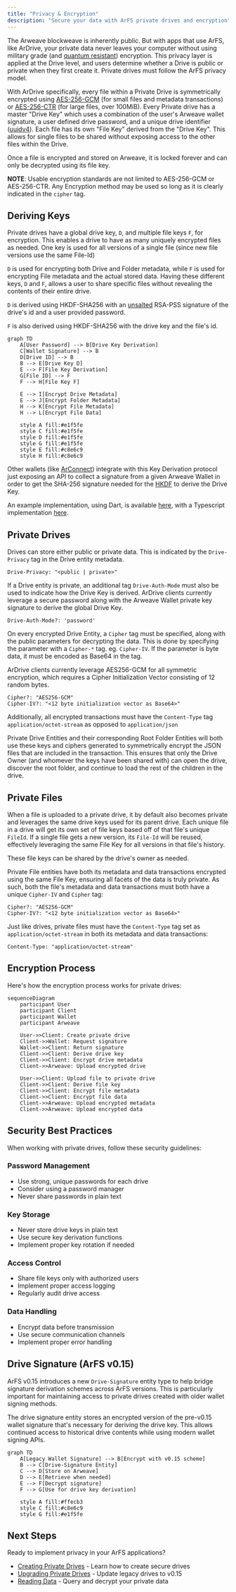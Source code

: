```yaml
---
title: "Privacy & Encryption"
description: "Secure your data with ArFS private drives and encryption"
---
```


The Arweave blockweave is inherently public. But with apps that use ArFS, like ArDrive, your private data never leaves your computer without using military grade (and [quantum resistant](https://blog.boot.dev/cryptography/is-aes-256-quantum-resistant/#:~:text=Symmetric%20encryption%2C%20or%20more%20specifically,key%20sizes%20are%20large%20enough)) encryption. This privacy layer is applied at the Drive level, and users determine whether a Drive is public or private when they first create it. Private drives must follow the ArFS privacy model.

With ArDrive specifically, every file within a Private Drive is symmetrically encrypted using [AES-256-GCM](https://iopscience.iop.org/article/10.1088/1742-6596/1019/1/012008/pdf) (for small files and metadata transactions) or [AES-256-CTR](https://xilinx.github.io/Vitis_Libraries/security/2020.1/guide_L1/internals/ctr.html) (for large files, over 100MiB). Every Private drive has a master "Drive Key" which uses a combination of the user's Arweave wallet signature, a user defined drive password, and a unique drive identifier ([uuidv4](https://en.wikipedia.org/wiki/Universally_unique_identifier)). Each file has its own "File Key" derived from the "Drive Key". This allows for single files to be shared without exposing access to the other files within the Drive.

Once a file is encrypted and stored on Arweave, it is locked forever and can only be decrypted using its file key.

**NOTE**: Usable encryption standards are not limited to AES-256-GCM or AES-256-CTR. Any Encryption method may be used so long as it is clearly indicated in the `cipher` tag.

## Deriving Keys

Private drives have a global drive key, `D`, and multiple file keys `F`, for encryption. This enables a drive to have as many uniquely encrypted files as needed. One key is used for all versions of a single file (since new file versions use the same File-Id)

`D` is used for encrypting both Drive and Folder metadata, while `F` is used for encrypting File metadata and the actual stored data. Having these different keys, `D` and `F`, allows a user to share specific files without revealing the contents of their entire drive.

`D` is derived using HKDF-SHA256 with an [unsalted](<https://en.wikipedia.org/wiki/Salt_(cryptography)>) RSA-PSS signature of the drive's id and a user provided password.

`F` is also derived using HKDF-SHA256 with the drive key and the file's id.

```mermaid
graph TD
    A[User Password] --> B[Drive Key Derivation]
    C[Wallet Signature] --> B
    D[Drive ID] --> B
    B --> E[Drive Key D]
    E --> F[File Key Derivation]
    G[File ID] --> F
    F --> H[File Key F]

    E --> I[Encrypt Drive Metadata]
    E --> J[Encrypt Folder Metadata]
    H --> K[Encrypt File Metadata]
    H --> L[Encrypt File Data]

    style A fill:#e1f5fe
    style C fill:#e1f5fe
    style D fill:#e1f5fe
    style G fill:#e1f5fe
    style E fill:#c8e6c9
    style H fill:#c8e6c9
```

Other wallets (like [ArConnect](https://www.arconnect.io/)) integrate with this Key Derivation protocol just exposing an API to collect a signature from a given Arweave Wallet in order to get the SHA-256 signature needed for the [HKDF](https://en.wikipedia.org/wiki/HKDF) to derive the Drive Key.

An example implementation, using Dart, is available [here](https://github.com/ardriveapp/ardrive-web/blob/187b3fb30808bda452123c2b18931c898df6a3fb/docs/private_drive_kdf_reference.dart), with a Typescript implementation [here](https://github.com/ardriveapp/ardrive-core-js/blob/f19da30efd30a4370be53c9b07834eae764f8535/src/utils/crypto.ts).

## Private Drives

Drives can store either public or private data. This is indicated by the `Drive-Privacy` tag in the Drive entity metadata.

```
Drive-Privacy: "<public | private>"
```

If a Drive entity is private, an additional tag `Drive-Auth-Mode` must also be used to indicate how the Drive Key is derived. ArDrive clients currently leverage a secure password along with the Arweave Wallet private key signature to derive the global Drive Key.

```
Drive-Auth-Mode?: 'password'
```

On every encrypted Drive Entity, a `Cipher` tag must be specified, along with the public parameters for decrypting the data. This is done by specifying the parameter with a `Cipher-*` tag. eg. `Cipher-IV`. If the parameter is byte data, it must be encoded as Base64 in the tag.

ArDrive clients currently leverage AES256-GCM for all symmetric encryption, which requires a Cipher Initialization Vector consisting of 12 random bytes.

```
Cipher?: "AES256-GCM"
Cipher-IV?: "<12 byte initialization vector as Base64>"
```

Additionally, all encrypted transactions must have the `Content-Type` tag `application/octet-stream` as opposed to `application/json`

Private Drive Entities and their corresponding Root Folder Entities will both use these keys and ciphers generated to symmetrically encrypt the JSON files that are included in the transaction. This ensures that only the Drive Owner (and whomever the keys have been shared with) can open the drive, discover the root folder, and continue to load the rest of the children in the drive.

## Private Files

When a file is uploaded to a private drive, it by default also becomes private and leverages the same drive keys used for its parent drive. Each unique file in a drive will get its own set of file keys based off of that file's unique `FileId`. If a single file gets a new version, its `File-Id` will be reused, effectively leveraging the same File Key for all versions in that file's history.

These file keys can be shared by the drive's owner as needed.

Private File entities have both its metadata and data transactions encrypted using the same File Key, ensuring all facets of the data is truly private. As such, both the file's metadata and data transactions must both have a unique `Cipher-IV` and `Cipher` tag:

```
Cipher?: "AES256-GCM"
Cipher-IV?: "<12 byte initialization vector as Base64>"
```

Just like drives, private files must have the `Content-Type` tag set as `application/octet-stream` in both its metadata and data transactions:

```
Content-Type: "application/octet-stream"
```

## Encryption Process

Here's how the encryption process works for private drives:

```mermaid
sequenceDiagram
    participant User
    participant Client
    participant Wallet
    participant Arweave

    User->>Client: Create private drive
    Client->>Wallet: Request signature
    Wallet->>Client: Return signature
    Client->>Client: Derive drive key
    Client->>Client: Encrypt drive metadata
    Client->>Arweave: Upload encrypted drive

    User->>Client: Upload file to private drive
    Client->>Client: Derive file key
    Client->>Client: Encrypt file metadata
    Client->>Client: Encrypt file data
    Client->>Arweave: Upload encrypted metadata
    Client->>Arweave: Upload encrypted data
```

## Security Best Practices

When working with private drives, follow these security guidelines:

### Password Management

- Use strong, unique passwords for each drive
- Consider using a password manager
- Never share passwords in plain text

### Key Storage

- Never store drive keys in plain text
- Use secure key derivation functions
- Implement proper key rotation if needed

### Access Control

- Share file keys only with authorized users
- Implement proper access logging
- Regularly audit drive access

### Data Handling

- Encrypt data before transmission
- Use secure communication channels
- Implement proper error handling

## Drive Signature (ArFS v0.15)

ArFS v0.15 introduces a new `Drive-Signature` entity type to help bridge signature derivation schemes across ArFS versions. This is particularly important for maintaining access to private drives created with older wallet signing methods.

The drive signature entity stores an encrypted version of the pre-v0.15 wallet signature that's necessary for deriving the drive key. This allows continued access to historical drive contents while using modern wallet signing APIs.

```mermaid
graph TD
    A[Legacy Wallet Signature] --> B[Encrypt with v0.15 scheme]
    B --> C[Drive-Signature Entity]
    C --> D[Store on Arweave]
    D --> E[Retrieve when needed]
    E --> F[Decrypt signature]
    F --> G[Use for drive key derivation]

    style A fill:#ffecb3
    style C fill:#c8e6c9
    style G fill:#e1f5fe
```

## Next Steps

Ready to implement privacy in your ArFS applications?

- [Creating Private Drives](/build/upload/arfs/creating-drives) - Learn how to create secure drives
- [Upgrading Private Drives](/build/upload/arfs/upgrading-drives) - Update legacy drives to v0.15
- [Reading Data](/build/upload/arfs/reading-data) - Query and decrypt your private data

